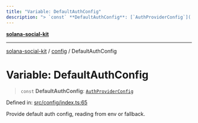 ```yaml
---
title: "Variable: DefaultAuthConfig"
description: "> `const` **DefaultAuthConfig**: [`AuthProviderConfig`](../interfaces/AuthProviderConfig.md)"
---
```


[**solana-social-kit**](../../README.mdx)

***

[solana-social-kit](../../README.mdx) / [config](../README.mdx) / DefaultAuthConfig

# Variable: DefaultAuthConfig

> `const` **DefaultAuthConfig**: [`AuthProviderConfig`](../interfaces/AuthProviderConfig.mdx)

Defined in: [src/config/index.ts:65](https://github.com/SendArcade/solana-social-starter/blob/bd4b3556b8f469c27ebb06f4df65b3a36b43ba3b/src/config/index.ts#L65)

Provide default auth config, reading from env or fallback.
